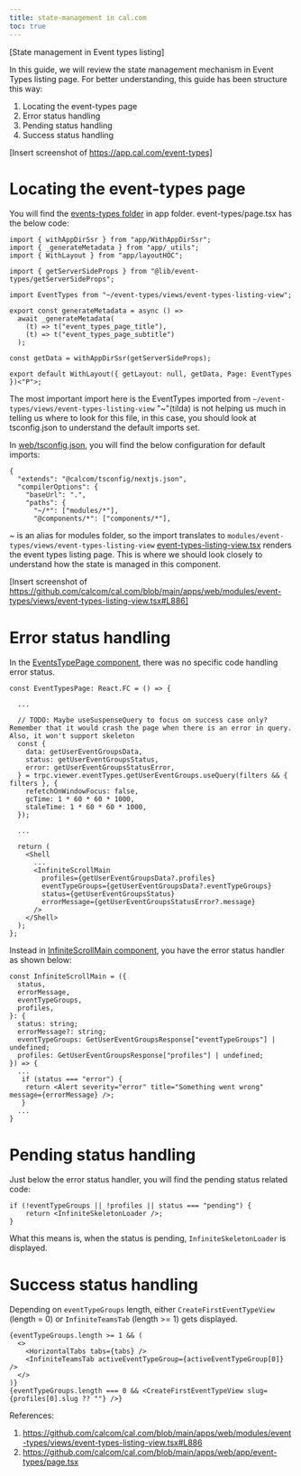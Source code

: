 ```yaml
---
title: state-management in cal.com
toc: true
---
```


[State management in Event types listing]

In this guide, we will review the state management mechanism in Event Types listing page. For better 
understanding, this guide has been structure this way:

1. Locating the event-types page
2. Error status handling
3. Pending status handling
4. Success status handling

[Insert screenshot of https://app.cal.com/event-types]

# Locating the event-types page

You will find the [events-types folder](https://github.com/calcom/cal.com/blob/main/apps/web/app/event-types/page.tsx)
in app folder. event-types/page.tsx has the below code:

```
import { withAppDirSsr } from "app/WithAppDirSsr";
import { _generateMetadata } from "app/_utils";
import { WithLayout } from "app/layoutHOC";

import { getServerSideProps } from "@lib/event-types/getServerSideProps";

import EventTypes from "~/event-types/views/event-types-listing-view";

export const generateMetadata = async () =>
  await _generateMetadata(
    (t) => t("event_types_page_title"),
    (t) => t("event_types_page_subtitle")
  );

const getData = withAppDirSsr(getServerSideProps);

export default WithLayout({ getLayout: null, getData, Page: EventTypes })<"P">;
```
 
The most important import here is the EventTypes imported from `~/event-types/views/event-types-listing-view`
"~"(tilda) is not helping us much in telling us where to look for this file, in this case, you should look
at tsconfig.json to understand the default imports set.

In [web/tsconfig.json](https://github.com/calcom/cal.com/blob/main/apps/web/tsconfig.json#L6), you will find
the below configuration for default imports:

```
{
  "extends": "@calcom/tsconfig/nextjs.json",
  "compilerOptions": {
    "baseUrl": ".",
    "paths": {
      "~/*": ["modules/*"],
      "@components/*": ["components/*"],
```

~ is an alias for modules folder, so the import translates to `modules/event-types/views/event-types-listing-view`
[event-types-listing-view.tsx](https://github.com/calcom/cal.com/blob/main/apps/web/modules/event-types/views/event-types-listing-view.tsx#L886)
renders the event types listing page. This is where we should look closely to understand how the state is 
managed in this component.

[Insert screenshot of https://github.com/calcom/cal.com/blob/main/apps/web/modules/event-types/views/event-types-listing-view.tsx#L886]

# Error status handling

In the [EventsTypePage component](https://github.com/calcom/cal.com/blob/main/apps/web/modules/event-types/views/event-types-listing-view.tsx#L945), 
there was no specific code handling error status.

```
const EventTypesPage: React.FC = () => {
  
  ...

  // TODO: Maybe useSuspenseQuery to focus on success case only? Remember that it would crash the page when there is an error in query. Also, it won't support skeleton
  const {
    data: getUserEventGroupsData,
    status: getUserEventGroupsStatus,
    error: getUserEventGroupsStatusError,
  } = trpc.viewer.eventTypes.getUserEventGroups.useQuery(filters && { filters }, {
    refetchOnWindowFocus: false,
    gcTime: 1 * 60 * 60 * 1000,
    staleTime: 1 * 60 * 60 * 1000,
  });

  ...

  return (
    <Shell
      ...
      <InfiniteScrollMain
        profiles={getUserEventGroupsData?.profiles}
        eventTypeGroups={getUserEventGroupsData?.eventTypeGroups}
        status={getUserEventGroupsStatus}
        errorMessage={getUserEventGroupsStatusError?.message}
      />
    </Shell>
  );
};
```

Instead in [InfiniteScrollMain component](https://github.com/calcom/cal.com/blob/main/apps/web/modules/event-types/views/event-types-listing-view.tsx#L886),
you have the error status handler as shown below:

```
const InfiniteScrollMain = ({
  status,
  errorMessage,
  eventTypeGroups,
  profiles,
}: {
  status: string;
  errorMessage?: string;
  eventTypeGroups: GetUserEventGroupsResponse["eventTypeGroups"] | undefined;
  profiles: GetUserEventGroupsResponse["profiles"] | undefined;
}) => {
  ...
   if (status === "error") {
    return <Alert severity="error" title="Something went wrong" message={errorMessage} />;
   }
  ...
}
```

# Pending status handling

Just below the error status handler, you will find the pending status related code:

```
if (!eventTypeGroups || !profiles || status === "pending") {
    return <InfiniteSkeletonLoader />;
}
```

What this means is, when the status is pending, `InfiniteSkeletonLoader` is displayed.

# Success status handling

Depending on `eventTypeGroups` length, either `CreateFirstEventTypeView` (length = 0) or 
`InfiniteTeamsTab` (length >= 1) gets displayed.

```
{eventTypeGroups.length >= 1 && (
  <>
    <HorizontalTabs tabs={tabs} />
    <InfiniteTeamsTab activeEventTypeGroup={activeEventTypeGroup[0]} />
  </>
)}
{eventTypeGroups.length === 0 && <CreateFirstEventTypeView slug={profiles[0].slug ?? ""} />}
```



References:
1. https://github.com/calcom/cal.com/blob/main/apps/web/modules/event-types/views/event-types-listing-view.tsx#L886
2. https://github.com/calcom/cal.com/blob/main/apps/web/app/event-types/page.tsx
